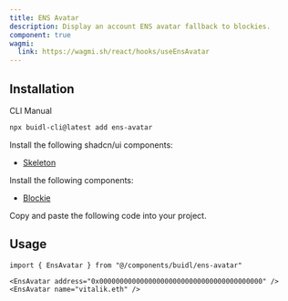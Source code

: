 ```yaml
---
title: ENS Avatar
description: Display an account ENS avatar fallback to blockies.
component: true
wagmi:
  link: https://wagmi.sh/react/hooks/useEnsAvatar
---
```


<ComponentPreview
  name="ens-avatar-demo"
  className="[&_.preview>[data-orientation=vertical]]:sm:max-w-[70%]"
/>

## Installation

<Tabs defaultValue="cli">

<TabsList>
  <TabsTrigger value="cli">CLI</TabsTrigger>
  <TabsTrigger value="manual">Manual</TabsTrigger>
</TabsList>

<TabsContent value="cli">

```bash
npx buidl-cli@latest add ens-avatar
```

</TabsContent>

<TabsContent value="manual">

<Steps>

<Step>Install the following shadcn/ui components:</Step>

- [Skeleton](https://ui.shadcn.com/docs/components/skeleton)

<Step>Install the following components:</Step>

- [Blockie](/docs/components/blockie)

<Step>Copy and paste the following code into your project.</Step>

<ComponentSource name="ens-avatar" />

</Steps>

</TabsContent>

</Tabs>

## Usage

```tsx
import { EnsAvatar } from "@/components/buidl/ens-avatar"
```

```tsx
<EnsAvatar address="0x0000000000000000000000000000000000000000" />
<EnsAvatar name="vitalik.eth" />
```
